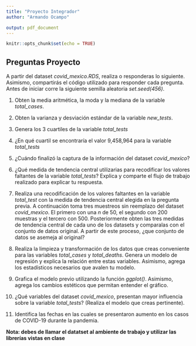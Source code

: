 ```yaml
---
title: "Proyecto Integrador"
author: "Armando Ocampo"

output: pdf_document
---
```


```r
knitr::opts_chunk$set(echo = TRUE)
```

## Preguntas Proyecto

A partir del dataset *covid_mexico.RDS*, realiza o responderas lo siguiente. Asimismo, compartirás el código utilizado para responder cada pregunta. Antes de iniciar corre la siguiente semilla aleatoria *set.seed(456)*.


1. Obten la media aritmética, la moda y la mediana de la variable *total_cases*.

2. Obten la varianza y desviación estándar de la variable *new_tests*.

3. Genera los 3 cuartiles de la variable *total_tests*

4. ¿En qué cuartil se encontraría el valor 9,458,964 para la variable *total_tests*

5. ¿Cuándo finalizó la captura de la información del dataset *covid_mexico*?

6. ¿Qué medida de tendencia central utilizarias para recodificar los valores faltantes de la variable *total_tests*? Explica y comparte el flujo de trabajo realizado para explicar tu respuesta.

7. Realiza una recodificación de los valores faltantes en la variable *total_test* con la medida de tendencia central elegida en la pregunta previa. A continuación toma tres muestreos sin reemplazo del dataset *covid_mexico*. El primero con una *n* de 50, el segundo con 200 muestras y el tercero con 500. Posteriormente obten las tres medidas de tendencia central de cada uno de los datasets y comparalas con el conjunto de datos original. A partir de este proceso, ¿que conjunto de datos se asemeja al original?

8. Realiza la limpieza y transformación de los datos que creas conveniente para las variables *total_cases* y *total_deaths*. Genera un modelo de regresión y explica la relación entre estas variables. Asimismo, agrega los estadísticos necesarios que avalen tu modelo.

9. Grafica el modelo previo utilizando la función *ggplot()*. Asimismo, agrega los cambios estéticos que permitan entender el gráfico.

10. ¿Qué variables del dataset *covid_mexico*, presentan mayor influencia sobre la variable *total_tests*? (Realiza el modelo que creas pertinente).

11. Identifica las fechas en las cuales se presentaron aumento en los casos de COVID-19 durante la pandemia.


**Nota: debes de llamar el datatset al ambiente de trabajo y utilizar las librerías vistas en clase**
